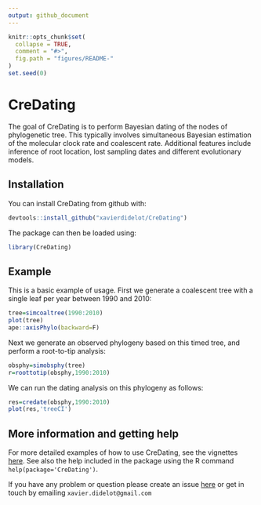 ```yaml
---
output: github_document
---
```


<!-- [![Travis-CI Build Status](https://travis-ci.com/xavierdidelot/CreDating.svg?branch=master)](https://travis-ci.com/xavierdidelot/CreDating)
[![Coverage Status](https://codecov.io/github/xavierdidelot/CreDating/coverage.svg?branch=master)](https://codecov.io/github/xavierdidelot/CreDating?branch=master) -->

<!-- README.md is generated from README.Rmd. Please edit that file -->

```r
knitr::opts_chunk$set(
  collapse = TRUE,
  comment = "#>",
  fig.path = "figures/README-"
)
set.seed(0)
```

# CreDating

The goal of CreDating is to perform Bayesian dating of the nodes of phylogenetic tree.
This typically involves simultaneous Bayesian estimation of the molecular clock rate and coalescent rate.
Additional features include inference of root location, lost sampling dates and different evolutionary models.

## Installation

You can install CreDating from github with:

```r
devtools::install_github("xavierdidelot/CreDating")
```

The package can then be loaded using:
```r
library(CreDating)
```

## Example

This is a basic example of usage. First we generate a coalescent tree with a single leaf per year between 1990 and 2010:
```r
tree=simcoaltree(1990:2010)
plot(tree)
ape::axisPhylo(backward=F)
```

Next we generate an observed phylogeny based on this timed tree, and perform a root-to-tip analysis:
```r
obsphy=simobsphy(tree)
r=roottotip(obsphy,1990:2010)
```

We can run the dating analysis on this phylogeny as follows:
```r
res=credate(obsphy,1990:2010)
plot(res,'treeCI')
```

## More information and getting help

For more detailed examples of how to use CreDating, see the vignettes [here](https://github.com/xavierdidelot/CreDating/tree/master/vignettes).
See also the help included in the package using the R command
`help(package='CreDating')`. 

If you have any problem or question please create an issue [here](https://github.com/xavierdidelot/CreDating/issues) 
or get in touch by emailing `xavier.didelot@gmail.com`
